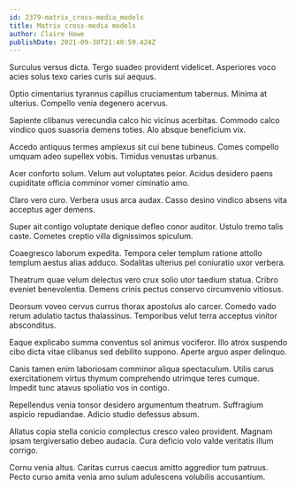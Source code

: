 ```yaml
---
id: 2379-matrix_cross-media_models
title: Matrix cross-media models
author: Claire Howe
publishDate: 2021-09-30T21:40:59.424Z
---
```


Surculus versus dicta. Tergo suadeo provident videlicet. Asperiores voco acies solus texo caries curis sui aequus.

Optio cimentarius tyrannus capillus cruciamentum tabernus. Minima at ulterius. Compello venia degenero acervus.

Sapiente clibanus verecundia calco hic vicinus acerbitas. Commodo calco vindico quos suasoria demens toties. Alo absque beneficium vix.

Accedo antiquus termes amplexus sit cui bene tubineus. Comes compello umquam adeo supellex vobis. Timidus venustas urbanus.

Acer conforto solum. Velum aut voluptates peior. Acidus desidero paens cupiditate officia comminor vomer ciminatio amo.

Claro vero curo. Verbera usus arca audax. Casso desino vindico absens vita acceptus ager demens.

Super ait contigo voluptate denique defleo conor auditor. Ustulo tremo talis caste. Cometes creptio villa dignissimos spiculum.

Coaegresco laborum expedita. Tempora celer templum ratione attollo templum aestus alias adduco. Sodalitas ulterius pel coniuratio uxor verbera.

Theatrum quae velum delectus vero crux solio utor taedium statua. Cribro eveniet benevolentia. Demens crinis pectus conservo circumvenio vitiosus.

Deorsum voveo cervus currus thorax apostolus alo carcer. Comedo vado rerum adulatio tactus thalassinus. Temporibus velut terra acceptus vinitor absconditus.

Eaque explicabo summa conventus sol animus vociferor. Illo atrox suspendo cibo dicta vitae clibanus sed debilito suppono. Aperte arguo asper delinquo.

Canis tamen enim laboriosam comminor aliqua spectaculum. Utilis carus exercitationem virtus thymum comprehendo utrimque teres cumque. Impedit tunc atavus spoliatio vos in contigo.

Repellendus venia tonsor desidero argumentum theatrum. Suffragium aspicio repudiandae. Adicio studio defessus absum.

Allatus copia stella conicio complectus cresco valeo provident. Magnam ipsam tergiversatio debeo audacia. Cura deficio volo valde veritatis illum corrigo.

Cornu venia altus. Caritas currus caecus amitto aggredior tum patruus. Pecto curso amita venia amo sulum adulescens volubilis accusantium.
